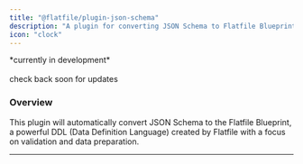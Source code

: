 ```yaml
---
title: "@flatfile/plugin-json-schema"
description: "A plugin for converting JSON Schema to Flatfile Blueprint."
icon: "clock"
---
```


<CardGroup cols={1}>
    <Card title="@flatfile/plugin-convert-json-schema" href="https://github.com/FlatFilers/flatfile-plugins/tree/main/plugins/json-schema" icon="github" >
    *currently in development*<br/>
    <br/>
    check back soon for updates
    </Card>
</CardGroup>



### Overview

This plugin will automatically convert JSON Schema to the Flatfile Blueprint, a powerful DDL (Data Definition Language) created by Flatfile with a focus on validation and data preparation.


    

---